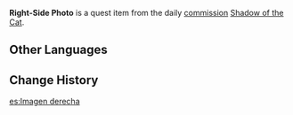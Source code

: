 {{Item Infobox
|id           = 100995
|image        = Item Picture.png
|type         = Quest Items
|description  = A picture of Neko, taken from the right.
|source1      = Obtained during [[Shadow of the Cat]]
}}
'''Right-Side Photo''' is a quest item from the daily [[commission]] [[Shadow of the Cat]].

==Other Languages==
{{Other Languages
|default_hidden = 1
|en      = Right-Side Photo
|zhs     = 从右侧拍摄的画片
|zhs_rm  = Cóng Yòucè Pāishè de Huàpiàn
|zht     = 從右側拍攝的畫片
|zht_rm  = Cóng Yòucè Pāishè de Huàpiàn
|ja      = 右側から撮った写真
|ja_rm   = Migigawa kara Totta Shashin
|ko      = 우측에서 촬영한 사진
|ko_rm   = Ucheok-eseo Chwalyeonghan Sajin
|es      = Imagen derecha
|fr      = Photo du côté droit
|ru      = Фото с правой стороны
|th      = ภาพถ่ายฝั่งขวามือ
|th_rm   = 
|vi      = Ảnh Chụp Bên Phải
|de      = Foto von rechts
|id      = Foto dari Sisi Kanan
|pt      = Fotografia do Lado Direito
|tr      = Sağdan Çekilen Fotoğrafı
|it      = Foto da destra
}}

==Change History==
{{Change History|2.1}}

[[es:Imagen derecha]]